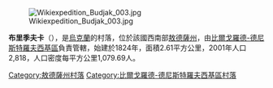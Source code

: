 [[Image:Wikiexpedition_Budjak_003.jpg|right]]

'''布里季夫卡'''（{{lang-uk|Бритівка}}），是[[烏克蘭|烏克蘭]]的村落，位於該國西南部[[敖德薩州|敖德薩州]]，由[[比爾戈羅德-德尼斯特羅夫西基區|比爾戈羅德-德尼斯特羅夫西基區]]負責管轄，始建於1824年，面積2.61平方公里，2001年人口2,818，人口密度每平方公里1,079.69人。

{{coord|46|10|20|N|30|17|0|E|scale:30000|display=title}}

{{DEFAULTSORT:Бритівка}}
[[Category:敖德薩州村落|Category:敖德薩州村落]]
[[Category:比爾戈羅德-德尼斯特羅夫西基區村落|Category:比爾戈羅德-德尼斯特羅夫西基區村落]]


{{Odessa-geo-stub}}